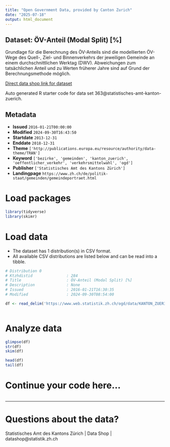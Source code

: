 ```yaml
---
title: "Open Government Data, provided by Canton Zurich"
date: "2025-07-18"
output: html_document
---
```


## Dataset: ÖV-Anteil (Modal Split) [%]

Grundlage für die Berechnung des ÖV-Anteils sind die modellierten ÖV-Wege des Quell-, Ziel- und Binnenverkehrs der jeweiligen Gemeinde an einem durchschnittlichen Werktag (DWV). Abweichungen zum tatsächlichen Anteil und zu Werten früherer Jahre sind auf Grund der Berechnungsmethode möglich.

[Direct data shop link for dataset](https://www.zh.ch/de/politik-staat/statistik-daten/datenkatalog.html#/datasets/363@statistisches-amt-kanton-zuerich)

Auto generated R starter code for data set 363@statistisches-amt-kanton-zuerich.

## Metadata

- **Issued** `2016-01-21T00:00:00`
- **Modified** `2024-09-30T16:43:50`
- **Startdate** `2013-12-31`
- **Enddate** `2018-12-31`
- **Theme** `['http://publications.europa.eu/resource/authority/data-theme/TRAN']`
- **Keyword** `['bezirke', 'gemeinden', 'kanton_zuerich', 'oeffentlicher_verkehr', 'verkehrsmittelwahl', 'ogd']`
- **Publisher** `['Statistisches Amt des Kantons Zürich']`
- **Landingpage** `https://www.zh.ch/de/politik-staat/gemeinden/gemeindeportraet.html`


# Load packages

```r

library(tidyverse)
library(skimr)

```

# Load data

-   The dataset has 1 distribution(s) in CSV format.
-   All available CSV distributions are listed below and can be read into a tibble.

```r

# Distribution 0
# Ktzhdistid               : 284
# Title                    : ÖV-Anteil (Modal Split) [%]
# Description              : None
# Issued                   : 2016-01-21T16:30:35
# Modified                 : 2024-09-30T08:54:00

df <- read_delim('https://www.web.statistik.zh.ch/ogd/data/KANTON_ZUERICH_480.csv')



```

# Analyze data

```r

glimpse(df)
str(df)
skim(df)

head(df)
tail(df)

```

# Continue your code here...

```r

```

------------------------------------------------------------------------

# Questions about the data?

Statistisches Amt des Kantons Zürich | Data Shop | datashop@statistik.zh.ch
